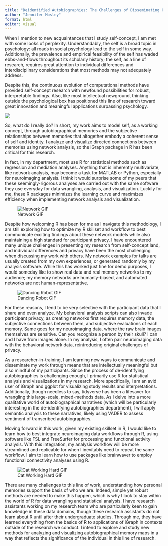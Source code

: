 ```yaml
---
title: "Deidentified Autobiographies: The Challenges of Disseminating Personal Research"
author: "Jennifer Mosley"
format: html
editor: visual
---
```


When I mention to new acquaintances that I study self-concept, I am met with some looks of perplexity. Understandably, the self is a broad topic in psychology: all roads in social psychology lead to the self in some way. Additionally, the prevalence and empirical feasibility of the self has waded ebbs-and-flows throughout its scholarly history; the self, as a line of research, requires great attention to individual differences and interdisciplinary considerations that most methods may not adequately address.

Despite this, the continuous evolution of computational methods have provided self-concept research with newfound possibilities for robust, interpretable findings. Also, like most intellectual newground, thinking outside the psychological box has positioned this line of research toward great innovation and meaningful applications surpassing psychology.

![](https://media4.giphy.com/media/v1.Y2lkPTc5MGI3NjExeHJuZWdyMDc1aDh2YmZ4ZzAzcno2dGx6bTVnZDN2cXltMjNmenNmeiZlcD12MV9pbnRlcm5hbF9naWZfYnlfaWQmY3Q9Zw/HUplkVCPY7jTW/giphy.gif)

So, what do I really do? In short, my work aims to model self, as a working concept, through autobiographical memories and the subjective relationships between memories that altogether embody a coherent sense of self and identity. I analyze and visualize directed connections between memories using network analysis, so the iGraph package in R has been critical for this research.

In fact, in my department, most use R for statistical methods such as regression and mediation analyses. Anything that is inherently multivariate, like network analysis, may become a task for MATLAB or Python, especially for neuroimaging analysis. I think it would surprise some of my peers that these seemingly-rigorous analyses are carried out with the same software they use everyday for data wrangling, analysis, and visualization. Luckily for me, these R packages minimizes the learning curve and maximizes efficiency when implementing network analysis and visualization.

![Network GIF](~/GitLab/Blog/learn-with-jen/posts/Post%20Gifs/network_glow.gif)

Despite how welcoming R has been for me as I navigate this methodology, I am still exploring how to optimize my R skillset and workflow to best communicate exciting findings about these network models while also maintaining a high standard for participant privacy. I have encountered many unique challenges in presenting my research from self-concept land, and individual differences and privacy have been the most challenging when discussing my work with others. My network examples for talks are usually created from my own experiences, or generated randomly by my analysis software. While this has worked just fine for demo purposes, I would someday like to show real data and real memory networks to my audience; my memory networks are humanly-biased, and automated networks are not human-representative.

![Dancing Robot GIF](~/GitLab/Blog/learn-with-jen/posts/Post%20Gifs/dancing_robot.gif)

For these reasons, I tend to be very selective with the participant data that I share and even analyze. My behavioral analysis scripts can also invade participant privacy, as creating networks first requires memory data, the subjective connections between them, and subjective evaluations of each memory. Same goes for my neuroimaging data, where the raw brain images themselves are sensitive. Can you recognize a person by their skull? I can and I have from images alone. In my analysis, I often pair neuroimaging data with the behavioral network data, reintroducing original challenges of privacy.

As a researcher-in-training, I am learning new ways to communicate and disseminate my work through means that are intellectually meaningful but also mindful of my participants. Since the process of de-identifying autobiographies is challenging enough, I primarily use R for statistical analysis and visualizations in my research. More specifically, I am an avid user of iGraph and ggplot for visualizing study results and interpretations. Additionally, though needless to say, tidyverse has been a lifesaver for wrangling this large-scale, mixed-methods data. As I delve into a more qualitative world of autobiographical narratives (which will be particularly interesting in the de-identifying autobiographies department), I will apply semantic analysis to these narratives, likely using VADER to assess sentiment of transcribed autobiographies.

Moving forward in this work, given my existing skillset in R, I would like to learn how to best integrate neuroimaging data workflows through R, using software like FSL and FreeSurfer for processing and functional activity analysis. With this integration, my analysis workflow will be more streamlined and replicable for when I inevitably need to repeat the same workflow. I aim to learn how to use packages like brainwaver to employ functional connectivity analyses using R.

![Cat Working Hard GIF](~/GitLab/Blog/learn-with-jen/posts/Post%20Gifs/cat_working.gif)

There are many challenges to this line of work, understanding how personal memories support the basis of who we are. Indeed, simple yet robust methods are needed to make this happen, which is why I look to stay within the world of R for data wrangling and statistical analysis. I have research assistants working on my research team who are particularly keen to gain knowledge in these data domains, though these research assistants do not learn about R until after their undergraduate studies. Through me, they have learned everything from the basics of R to applications of iGraph in contexts outside of the research we conduct. I intend to explore and study new methods for analyzing and visualizing autobiographical memory maps in a way that reflects the significance of the individual in this line of research.
